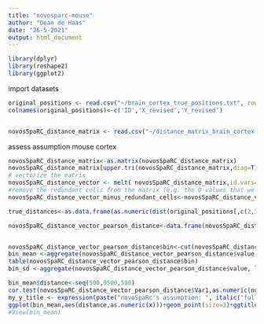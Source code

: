 ```yaml
---
title: "novosparc-mouse"
author: "Dean de Haas"
date: "26-5-2021"
output: html_document
---
```


```r
library(dplyr)
library(reshape2)
library(ggplot2)
```

import datasets

```r

original_positions <- read.csv("~/brain_cortex_true_positions.txt", row.names=1, sep="")
colnames(original_positions)<-c('ID','X_revised','Y_revised')


novosSpaRC_distance_matrix <- read.csv("~/distance_matrix_brain_cortex.csv", row.names=1)

```

assess assumption mouse cortex

```r

novosSpaRC_distance_matrix<-as.matrix(novosSpaRC_distance_matrix)
novosSpaRC_distance_matrix[upper.tri(novosSpaRC_distance_matrix,diag=T)]<--1000000
# vectorize the matrix 
novosSpaRC_distance_vector <- melt( novosSpaRC_distance_matrix,id.vars=c('from','to'))
#remove the redundant cells from the matrix (e.g. the 0 values that we previously created)
novosSpaRC_distance_vector_minus_redundant_cells<-novosSpaRC_distance_vector[!(novosSpaRC_distance_vector$value==-1000000),]

true_distances<-as.data.frame(as.numeric(dist(original_positions[,c(2,3)])))

novosSpaRC_distance_vector_pearson_distance<-data.frame(novosSpaRC_distance_vector_minus_redundant_cells,true_distances)


novosSpaRC_distance_vector_pearson_distance$bin<-cut(novosSpaRC_distance_vector_pearson_distance$as.numeric.dist.original_positions...c.2..3....,c(0,500,1000,1500,2000,2500,3000,3500.4000,4500,5000,5500,6000,6500,7000,7500,8000,8500,9000,9500,Inf))
bin_mean <-aggregate(novosSpaRC_distance_vector_pearson_distance$value, list(novosSpaRC_distance_vector_pearson_distance$bin), function(x) mean = mean(x)) 
table(novosSpaRC_distance_vector_pearson_distance$bin)
bin_sd <-aggregate(novosSpaRC_distance_vector_pearson_distance$value, list(novosSpaRC_distance_vector_pearson_distance$bin), function(x) sd = sd(x))

bin_mean$distance<-seq(500,9500,500)
cor.test(novosSpaRC_distance_vector_pearson_distance$Var1,as.numeric(novosSpaRC_distance_vector_pearson_distance$Var2),method='spearman')
my_y_title <- expression(paste("novoSpaRc's assumption: ", italic("full gene set")))
ggplot(bin_mean,aes(distance,as.numeric(x)))+geom_point(size=3)+ggtitle(my_y_title)+ geom_errorbar(aes(ymin=as.numeric(x)-as.numeric(bin_sd$x),ymax=as.numeric(x)+as.numeric(bin_sd$x)), width=100,               position=position_dodge(1)) +  xlab("Reference spatial Euclidean distance") + ylab("Expression distance")+scale_y_continuous( breaks=c(0.05,0.1,0.15,0.20,0.25,0.3,0.35,0.4,0.45,0.5,0.55,0.6,0.65,0.7,0.75,0.80,0.85))+theme(text = element_text(size = 15),axis.text.x = element_text( size=15),axis.text.y = element_text( size=15))+scale_x_continuous( breaks=seq(500,9500,1000)) +geom_line(size=0.5)
#View(bin_mean)
```

